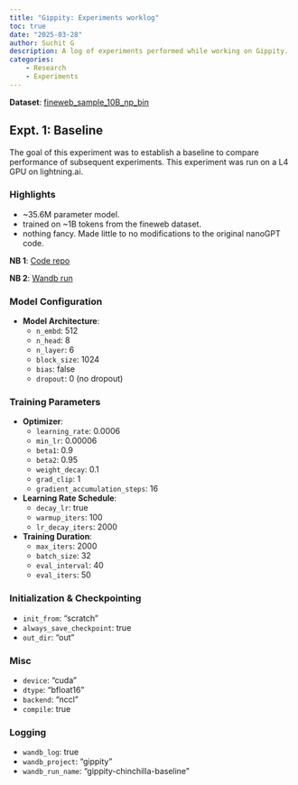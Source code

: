 ```yaml
---
title: "Gippity: Experiments worklog"
toc: true
date: "2025-03-28"
author: Suchit G
description: A log of experiments performed while working on Gippity.
categories:
    - Research
    - Experiments
---
```


**Dataset**: [fineweb_sample_10B_np_bin](https://huggingface.co/datasets/asquirous/fineweb_sample_10B_np_bin)

## Expt. 1: Baseline

The goal of this experiment was to establish a baseline to compare performance of subsequent experiments. This experiment was run on a L4 GPU on lightning.ai.

### Highlights
- ~35.6M parameter model.
- trained on ~1B tokens from the fineweb dataset.
- nothing fancy. Made little to no modifications to the original nanoGPT code.

**NB 1**: [Code repo](https://github.com/SuchitG04/gippity/tree/master)

**NB 2**: [Wandb run](https://wandb.ai/suchitg04/gippity/runs/k4aj5xe6/overview)

### Model Configuration
- **Model Architecture**:
  - `n_embd`: 512 
  - `n_head`: 8 
  - `n_layer`: 6 
  - `block_size`: 1024 
  - `bias`: false 
  - `dropout`: 0 (no dropout)

### Training Parameters
- **Optimizer**:
  - `learning_rate`: 0.0006
  - `min_lr`: 0.00006
  - `beta1`: 0.9
  - `beta2`: 0.95
  - `weight_decay`: 0.1
  - `grad_clip`: 1
  - `gradient_accumulation_steps`: 16
- **Learning Rate Schedule**:
  - `decay_lr`: true
  - `warmup_iters`: 100
  - `lr_decay_iters`: 2000
- **Training Duration**:
  - `max_iters`: 2000
  - `batch_size`: 32
  - `eval_interval`: 40
  - `eval_iters`: 50

### Initialization & Checkpointing
- `init_from`: "scratch" 
- `always_save_checkpoint`: true
- `out_dir`: "out" 

### Misc
- `device`: "cuda" 
- `dtype`: "bfloat16" 
- `backend`: "nccl" 
- `compile`: true 

### Logging
- `wandb_log`: true
- `wandb_project`: "gippity"
- `wandb_run_name`: "gippity-chinchilla-baseline"

